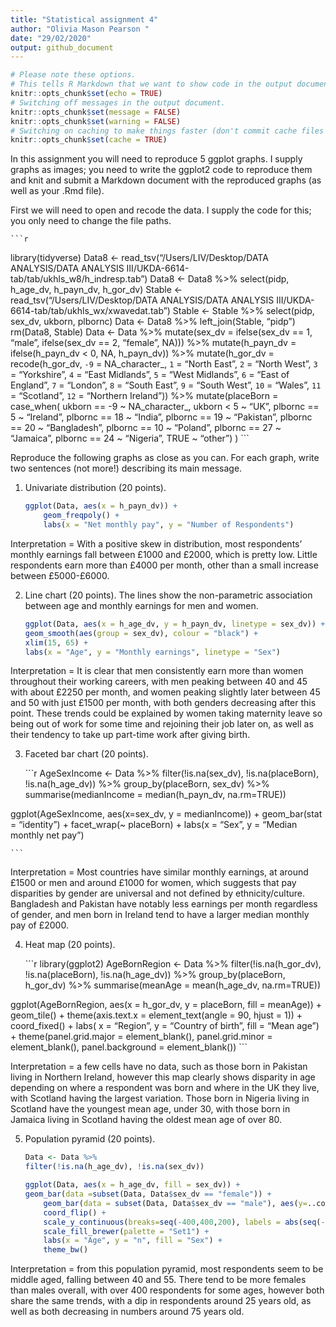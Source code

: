 ```yaml
---
title: "Statistical assignment 4"
author: "Olivia Mason Pearson "
date: "29/02/2020"
output: github_document
---
```


```r
# Please note these options.
# This tells R Markdown that we want to show code in the output document.
knitr::opts_chunk$set(echo = TRUE)
# Switching off messages in the output document. 
knitr::opts_chunk$set(message = FALSE)
knitr::opts_chunk$set(warning = FALSE)
# Switching on caching to make things faster (don't commit cache files on Github).
knitr::opts_chunk$set(cache = TRUE)
```

In this assignment you will need to reproduce 5 ggplot graphs. I supply graphs as images; you need to write the ggplot2 code to reproduce them and knit and submit a Markdown document with the reproduced graphs (as well as your .Rmd file).

First we will need to open and recode the data. I supply the code for this; you only need to change the file paths.

    ```r
library(tidyverse)
Data8 <- read_tsv("/Users/LIV/Desktop/DATA ANALYSIS/DATA ANALYSIS III/UKDA-6614-tab/tab/ukhls_w8/h_indresp.tab")
Data8 <- Data8 %>%
        select(pidp, h_age_dv, h_payn_dv, h_gor_dv)
Stable <- read_tsv("/Users/LIV/Desktop/DATA ANALYSIS/DATA ANALYSIS III/UKDA-6614-tab/tab/ukhls_wx/xwavedat.tab")
Stable <- Stable %>%
        select(pidp, sex_dv, ukborn, plbornc)
Data <- Data8 %>% left_join(Stable, "pidp")
rm(Data8, Stable)
Data <- Data %>%
        mutate(sex_dv = ifelse(sex_dv == 1, "male",
                           ifelse(sex_dv == 2, "female", NA))) %>%
        mutate(h_payn_dv = ifelse(h_payn_dv < 0, NA, h_payn_dv)) %>%
        mutate(h_gor_dv = recode(h_gor_dv,
                         `-9` = NA_character_,
                         `1` = "North East",
                         `2` = "North West",
                         `3` = "Yorkshire",
                         `4` = "East Midlands",
                         `5` = "West Midlands",
                         `6` = "East of England",
                         `7` = "London",
                         `8` = "South East",
                         `9` = "South West",
                         `10` = "Wales",
                         `11` = "Scotland",
                         `12` = "Northern Ireland")) %>%
        mutate(placeBorn = case_when(
                ukborn  == -9 ~ NA_character_,
                ukborn < 5 ~ "UK",
                plbornc == 5 ~ "Ireland",
                plbornc == 18 ~ "India",
                plbornc == 19 ~ "Pakistan",
                plbornc == 20 ~ "Bangladesh",
                plbornc == 10 ~ "Poland",
                plbornc == 27 ~ "Jamaica",
                plbornc == 24 ~ "Nigeria",
                TRUE ~ "other")
        )
    ```

Reproduce the following graphs as close as you can. For each graph, write two sentences (not more!) describing its main message.  

1. Univariate distribution (20 points).

    ```r
ggplot(Data, aes(x = h_payn_dv)) +
        geom_freqpoly() +
        labs(x = "Net monthly pay", y = "Number of Respondents")
    ```

Interpretation = With a positive skew in distribution, most respondents' monthly earnings fall between £1000 and £2000, which is pretty low. Little respondents earn more than £4000 per month, other than a small increase between £5000-£6000.

2. Line chart (20 points). The lines show the non-parametric association between age and monthly earnings for men and women.

    ```r
    
ggplot(Data, aes(x = h_age_dv, y = h_payn_dv, linetype = sex_dv)) +
    geom_smooth(aes(group = sex_dv), colour = "black") +
    xlim(15, 65) +
    labs(x = "Age", y = "Monthly earnings", linetype = "Sex")

    ```

Interpretation = It is clear that men consistently earn more than women throughout their working careers, with men peaking between 40 and 45 with about £2250 per month, and women peaking slightly later between 45 and 50 with just £1500 per month, with both genders decreasing after this point. These trends could be explained by women taking maternity leave so being out of work for some time and rejoining their job later on, as well as their tendency to take up part-time work after giving birth. 

3. Faceted bar chart (20 points).

    ```r
    AgeSexIncome <- Data %>%
        filter(!is.na(sex_dv), !is.na(placeBorn), !is.na(h_age_dv)) %>%
        group_by(placeBorn, sex_dv) %>%
        summarise(medianIncome = median(h_payn_dv, na.rm=TRUE))

ggplot(AgeSexIncome, aes(x=sex_dv, y = medianIncome)) +
    geom_bar(stat = "identity") +
           facet_wrap(~ placeBorn) +
    labs(x = "Sex", y = "Median monthly net pay")
    

    ```

Interpretation = Most countries have similar monthly earnings, at around £1500 or men and around £1000 for women, which suggests that pay disparities by gender are universal and not defined by ethnicity/culture. Bangladesh and Pakistan have notably less earnings per month regardless of gender, and men born in Ireland tend to have a larger median monthly pay of £2000.

4. Heat map (20 points).

    ```r
library(ggplot2)
    AgeBornRegion <- Data %>%
        filter(!is.na(h_gor_dv), !is.na(placeBorn), !is.na(h_age_dv)) %>%
        group_by(placeBorn, h_gor_dv) %>%
        summarise(meanAge = mean(h_age_dv, na.rm=TRUE))
    
 ggplot(AgeBornRegion, aes(x = h_gor_dv, y = placeBorn, fill = meanAge)) +
     geom_tile() +
     theme(axis.text.x = element_text(angle = 90, hjust = 1)) +
     coord_fixed() +
     labs( x = "Region", y = "Country of birth", fill = "Mean age") +
     theme(panel.grid.major = element_blank(), panel.grid.minor = element_blank(),
panel.background = element_blank())
    ```

Interpretation = a few cells have no data, such as those born in Pakistan living in Northern Ireland, however this map clearly shows disparity in age depending on where a respondent was born and where in the UK they live, with Scotland having the largest variation. Those born in Nigeria living in Scotland have the youngest mean age, under 30, with those born in Jamaica living in Scotland having the oldest mean age of over 80. 

5. Population pyramid (20 points).

    ```r
Data <- Data %>%
    filter(!is.na(h_age_dv), !is.na(sex_dv))

    ggplot(Data, aes(x = h_age_dv, fill = sex_dv)) +
    geom_bar(data =subset(Data, Data$sex_dv == "female")) + 
        geom_bar(data = subset(Data, Data$sex_dv == "male"), aes(y=..count..*(-1))) +
        coord_flip() +
        scale_y_continuous(breaks=seq(-400,400,200), labels = abs(seq(-400,400,200))) + # ensures no negative values on x axis
        scale_fill_brewer(palette = "Set1") +
        labs(x = "Age", y = "n", fill = "Sex") +
        theme_bw()
    
    ```
    
Interpretation = from this population pyramid, most respondents seem to be middle aged, falling between 40 and 55. There tend to be more females than males overall, with over 400 respondents for some ages, however both share the same trends, with a dip in respondents around 25 years old, as well as both decreasing in numbers around 75 years old.